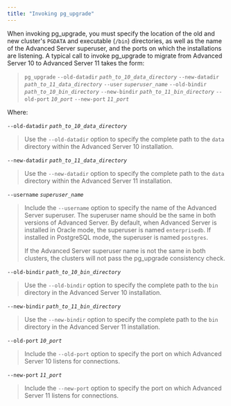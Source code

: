 ---
title: "Invoking pg_upgrade"
---

<div id="invoking_pg_upgrade" class="registered_link"></div>

When invoking pg_upgrade, you must specify the location of the old and new cluster's `PGDATA` and executable (`/bin`) directories, as well as the name of the Advanced Server superuser, and the ports on which the installations are listening. A typical call to invoke pg_upgrade to migrate from Advanced Server 10 to Advanced Server 11 takes the form:

> `pg_upgrade`
> `--old-datadir` *`path_to_10_data_directory`*
> `--new-datadir` *`path_to_11_data_directory`*
> `--user` *`superuser_name`*
> `--old-bindir` *`path_to_10_bin_directory`*
> `--new-bindir` *`path_to_11_bin_directory`*
> `--old-port` *`10_port`* `--new-port` *`11_port`*

Where:

`--old-datadir` *`path_to_10_data_directory`*

> Use the `--old-datadir` option to specify the complete path to the `data` directory within the Advanced Server 10 installation.

`--new-datadir` *`path_to_11_data_directory`*

> Use the `--new-datadir` option to specify the complete path to the `data` directory within the Advanced Server 11 installation.

`--username` *`superuser_name`*

> Include the `--username` option to specify the name of the Advanced Server superuser. The superuser name should be the same in both versions of Advanced Server. By default, when Advanced Server is installed in Oracle mode, the superuser is named `enterprisedb`. If installed in PostgreSQL mode, the superuser is named `postgres`.
>
> If the Advanced Server superuser name is not the same in both clusters, the clusters will not pass the pg_upgrade consistency check.

`--old-bindir` *`path_to_10_bin_directory`*

> Use the `--old-bindir` option to specify the complete path to the `bin` directory in the Advanced Server 10 installation.

`--new-bindir` *`path_to_11_bin_directory`*

> Use the `--new-bindir` option to specify the complete path to the `bin` directory in the Advanced Server 11 installation.

`--old-port` *`10_port`*

> Include the `--old-port` option to specify the port on which Advanced Server 10 listens for connections.

`--new-port` *`11_port`*

> Include the `--new-port` option to specify the port on which Advanced Server 11 listens for connections.